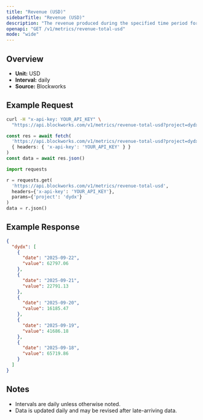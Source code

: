 ```yaml
---
title: "Revenue (USD)"
sidebarTitle: "Revenue (USD)"
description: "The revenue produced during the specified time period for given project."
openapi: "GET /v1/metrics/revenue-total-usd"
mode: "wide"
---
```


## Overview

- **Unit:** USD
- **Interval:** daily
- **Source:** Blockworks

## Example Request

<CodeGroup>

```bash cURL
curl -H "x-api-key: YOUR_API_KEY" \
  "https://api.blockworks.com/v1/metrics/revenue-total-usd?project=dydx"
```

```typescript TypeScript
const res = await fetch(
  'https://api.blockworks.com/v1/metrics/revenue-total-usd?project=dydx',
  { headers: { 'x-api-key': 'YOUR_API_KEY' } }
)
const data = await res.json()
```

```python Python
import requests

r = requests.get(
  'https://api.blockworks.com/v1/metrics/revenue-total-usd',
  headers={'x-api-key': 'YOUR_API_KEY'},
  params={'project': 'dydx'}
)
data = r.json()
```

</CodeGroup>

## Example Response

```json
{
  "dydx": [
    {
      "date": "2025-09-22",
      "value": 62797.06
    },
    {
      "date": "2025-09-21",
      "value": 22791.13
    },
    {
      "date": "2025-09-20",
      "value": 16185.47
    },
    {
      "date": "2025-09-19",
      "value": 41686.18
    },
    {
      "date": "2025-09-18",
      "value": 65719.86
    }
  ]
}
```

## Notes
- Intervals are daily unless otherwise noted.
- Data is updated daily and may be revised after late-arriving data.